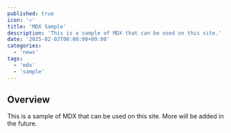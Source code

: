 ```yaml
---
published: true
icon: '✍️'
title: 'MDX Sample'
description: 'This is a sample of MDX that can be used on this site.'
date: '2025-02-03T00:00:00+09:00'
categories:
  - 'news'
tags:
  - 'mdx'
  - 'sample'
---
```


## Overview

This is a sample of MDX that can be used on this site.
More will be added in the future.
